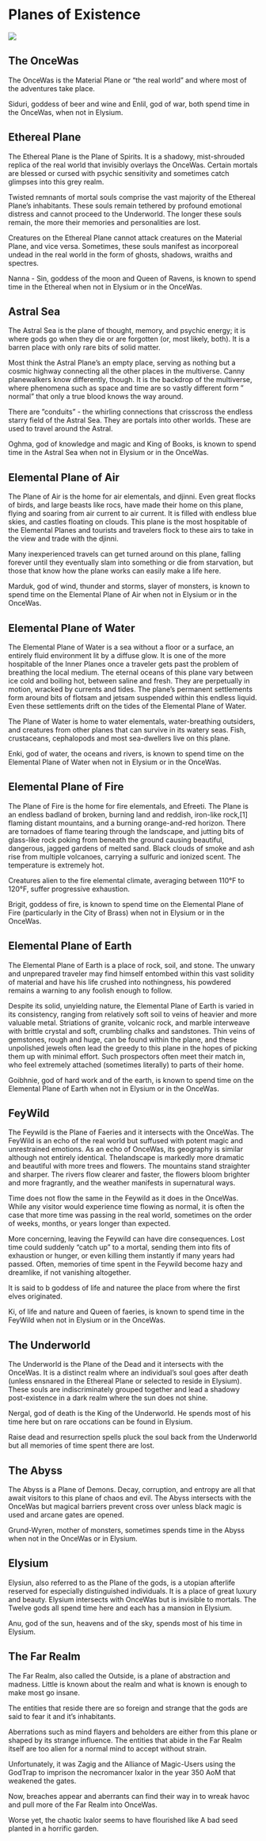 # Planes of Existence

![](images/planes.png)

## The OnceWas

The OnceWas is the Material Plane or “the real world” and where most of the adventures take place.

Siduri, goddess of beer and wine and Enlil, god of war, both spend time in the OnceWas, when not in Elysium.

## Ethereal Plane

The Ethereal Plane is the Plane of Spirits. It is a shadowy, mist-shrouded replica of the real world that invisibly overlays the OnceWas. Certain mortals are blessed or cursed with psychic sensitivity and sometimes catch glimpses into this grey realm.

Twisted remnants of mortal souls comprise the vast majority of the Ethereal Plane’s inhabitants. These souls remain tethered by profound emotional distress and cannot proceed to the Underworld. The longer these souls remain, the more their memories and personalities are lost.

Creatures on the Ethereal Plane cannot attack creatures on the Material Plane, and vice versa. Sometimes, these souls manifest as incorporeal undead in the real world in the form of ghosts, shadows, wraiths and spectres.

Nanna - Sin, goddess of the moon and Queen of Ravens, is known to spend time in the Ethereal when not in Elysium or in the OnceWas.

## Astral Sea

The Astral Sea is the plane of thought, memory, and psychic energy; it is where gods go when they die or are forgotten (or, most likely, both). It is a barren place with only rare bits of solid matter.

Most think the Astral Plane's an empty place, serving as nothing but a cosmic highway connecting all the other places in the multiverse. Canny planewalkers know differently, though. It is the backdrop of the multiverse, where phenomena such as space and time are so vastly different form " normal" that only a true blood knows the way around.

There are ”conduits" - the whirling connections that crisscross the endless starry field of the Astral Sea. They are portals into other worlds. These are used to travel around the Astral.

Oghma, god of knowledge and magic and King of Books, is known to spend time in the Astral Sea when not in Elysium or in the OnceWas.

## Elemental Plane of Air

The Plane of Air is the home for air elementals, and djinni. Even great flocks of birds, and large beasts like rocs, have made their home on this plane, flying and soaring from air current to air current. It is filled with endless blue skies, and castles floating on clouds. This plane is the most hospitable of the Elemental Planes and tourists and travelers flock to these airs to take in the view and trade with the djinni.

Many inexperienced travels can get turned around on this plane, falling forever until they eventually slam into something or die from starvation, but those that know how the plane works can easily make a life here.

Marduk, god of wind, thunder and storms, slayer of monsters, is known to spend time on the Elemental Plane of Air when not in Elysium or in the OnceWas.

## Elemental Plane of Water

The Elemental Plane of Water is a sea without a floor or a surface, an entirely fluid environment lit by a diffuse glow. It is one of the more hospitable of the Inner Planes once a traveler gets past the problem of breathing the local medium. The eternal oceans of this plane vary between ice cold and boiling hot, between saline and fresh. They are perpetually in motion, wracked by currents and tides. The plane's permanent settlements form around bits of flotsam and jetsam suspended within this endless liquid. Even these settlements drift on the tides of the Elemental Plane of Water.

The Plane of Water is home to water elementals, water-breathing outsiders, and creatures from other planes that can survive in its watery seas. Fish, crustaceans, cephalopods and most sea-dwellers live on this plane.

Enki, god of water, the oceans and rivers, is known to spend time on the Elemental Plane of Water when not in Elysium or in the OnceWas.

 
## Elemental Plane of Fire

The Plane of Fire is the home for fire elementals, and Efreeti. The Plane is an endless badland of broken, burning land and reddish, iron-like rock,[1] flaming distant mountains, and a burning orange-and-red horizon. There are tornadoes of flame tearing through the landscape, and jutting bits of glass-like rock poking from beneath the ground causing beautiful, dangerous, jagged gardens of melted sand. Black clouds of smoke and ash rise from multiple volcanoes, carrying a sulfuric and ionized scent. The temperature is extremely hot.

Creatures alien to the fire elemental climate, averaging between 110°F to 120°F, suffer progressive exhaustion.

Brigit, goddess of fire, is known to spend time on the Elemental Plane of Fire (particularly in the City of Brass) when not in Elysium or in the OnceWas.

## Elemental Plane of Earth

The Elemental Plane of Earth is a place of rock, soil, and stone. The unwary and unprepared traveler may find himself entombed within this vast solidity of material and have his life crushed into nothingness, his powdered remains a warning to any foolish enough to follow. 

Despite its solid, unyielding nature, the Elemental Plane of Earth is varied in its consistency, ranging from relatively soft soil to veins of heavier and more valuable metal. Striations of granite, volcanic rock, and marble interweave with brittle crystal and soft, crumbling chalks and sandstones. Thin veins of gemstones, rough and huge, can be found within the plane, and these unpolished jewels often lead the greedy to this plane in the hopes of picking them up with minimal effort. Such prospectors often meet their match in, who feel extremely attached (sometimes literally) to parts of their home.

Goibhnie, god of hard work and of the earth, is known to spend time on the Elemental Plane of Earth when not in Elysium or in the OnceWas.

## FeyWild

The Feywild is the Plane of Faeries and it intersects with the OnceWas. The FeyWild is an echo of the real world but suffused with potent magic and unrestrained emotions. As an echo of OnceWas, its geography is similar although not entirely identical. Thelandscape is markedly more dramatic and beautiful with more trees and flowers.  The mountains stand straighter and sharper. The rivers flow clearer and faster, the flowers bloom brighter and more fragrantly, and the weather manifests in supernatural ways.

Time does not flow the same in the Feywild as it does in the OnceWas. While any visitor would experience time flowing as normal, it is often the case that more time was passing in the real world, sometimes on the order of weeks, months, or years longer than expected.

More concerning, leaving the Feywild can have dire consequences. Lost time could suddenly "catch up" to a mortal, sending them into fits of exhaustion or hunger, or even killing them instantly if many years had passed. Often, memories of time spent in the Feywild become hazy and dreamlike, if not vanishing altogether.

It is said to b goddess of life and naturee the place from where the first elves originated.

Ki, of life and nature and Queen of faeries, is known to spend time in the FeyWild when not in Elysium or in the OnceWas.

## The Underworld

The Underworld is the Plane of the Dead and it intersects with the OnceWas. It is a distinct realm where an individual’s soul goes after death (unless ensnared in the Ethereal Plane or selected to reside in Elysium). These souls are indiscriminately grouped together and lead a shadowy post-existence in a dark realm where the sun does not shine.

Nergal, god of death is the King of the Underworld. He spends most of his time here but on rare occations can be found in Elysium.

Raise dead and resurrection spells pluck the soul back from the Underworld but all memories of time spent there are lost.

## The Abyss

The Abyss is a Plane of Demons. Decay, corruption, and entropy are all that await visitors to this plane of chaos and evil. The Abyss intersects with the OnceWas but magical barriers prevent cross over unless black magic is used and  arcane gates are opened.

Grund-Wyren, mother of monsters, sometimes spends time in the Abyss when not in the OnceWas or in Elysium.

## Elysium

Elysiun, also referred to as the Plane of the gods, is a utopian afterlife reserved for especially distinguished individuals. It is a place of great luxury and beauty. Elysium intersects with OnceWas but is invisible to mortals. The Twelve gods all spend time here and each has a mansion in Elysium.

Anu, god of the sun, heavens and of the sky, spends most of his time in Elysium.

## The Far Realm

The Far Realm, also called the Outside, is a plane of abstraction and madness. Little is known about the realm and what is known is enough to make most go insane.

The entities that reside there are so foreign and strange that the gods are said to fear it and it’s inhabitants.

Aberrations such as mind flayers and beholders are either from this plane or shaped by its strange influence. The entities that abide in the Far Realm itself are too alien for a normal mind to accept without strain.

Unfortunately, it was Zagig and the Alliance of Magic-Users using the GodTrap to imprison the necromancer Ixalor in the year 350 AoM that weakened the gates.

Now, breaches appear and aberrants can find their way in to wreak havoc and pull more of the Far Realm into OnceWas.

Worse yet, the chaotic Ixalor seems to have flourished like A bad seed planted in a horrific garden.
